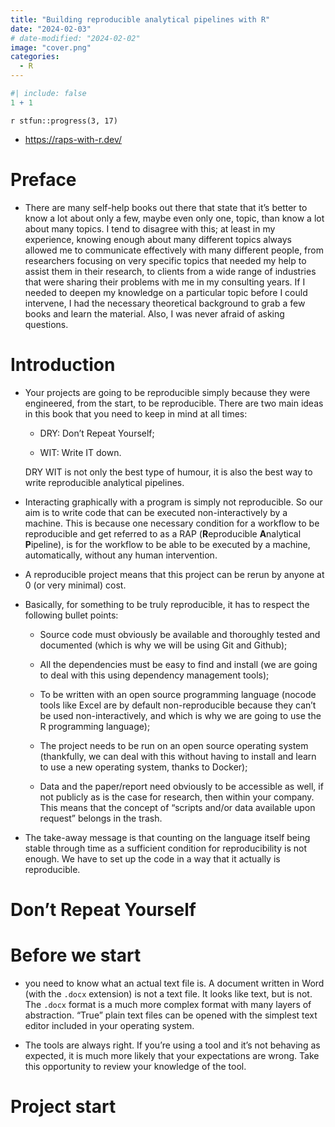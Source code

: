 ```yaml
---
title: "Building reproducible analytical pipelines with R"
date: "2024-02-03"
# date-modified: "2024-02-02"
image: "cover.png"
categories: 
  - R
---
```


```r
#| include: false
1 + 1
```

::: {.callout-note title="Progress"}
`r stfun::progress(3, 17)`

<!-- 读后感：[读《管理行为》](https://shitao5.org/posts/glxw/)。 -->
:::

::: {.callout-tip title="Learning Source"}
-   <https://raps-with-r.dev/>
:::

# Preface {.unnumbered}

-   <p>There are many self-help books out there that state that it’s better to know a lot about only a few, maybe even only one, topic, than know a lot about many topics. I tend to disagree with this; at least in my experience, knowing enough about many different topics always allowed me to communicate effectively with many different people, from researchers focusing on very specific topics that needed my help to assist them in their research, to clients from a wide range of industries that were sharing their problems with me in my consulting years. If I needed to deepen my knowledge on a particular topic before I could intervene, I had the necessary theoretical background to grab a few books and learn the material. Also, I was never afraid of asking questions.</p>

# Introduction

-   Your projects are going to be reproducible simply because they were engineered, from the start, to be reproducible. There are two main ideas in this book that you need to keep in mind at all times:

    -   DRY: Don’t Repeat Yourself;

    -   WIT: Write IT down.

    DRY WIT is not only the best type of humour, it is also the best way to write reproducible analytical pipelines.

-   Interacting graphically with a program is simply not reproducible. So our aim is to write code that can be executed non-interactively by a machine. This is because one necessary condition for a workflow to be reproducible and get referred to as a RAP (**R**eproducible **A**nalytical **P**ipeline), is for the workflow to be able to be executed by a machine, automatically, without any human intervention.

-   A reproducible project means that this project can be rerun by anyone at 0 (or very minimal) cost.

-   Basically, for something to be truly reproducible, it has to respect the following bullet points:

    -   Source code must obviously be available and thoroughly tested and documented (which is why we will be using Git and Github);

    -   All the dependencies must be easy to find and install (we are going to deal with this using dependency management tools);

    -   To be written with an open source programming language (nocode tools like Excel are by default non-reproducible because they can’t be used non-interactively, and which is why we are going to use the R programming language);

    -   The project needs to be run on an open source operating system (thankfully, we can deal with this without having to install and learn to use a new operating system, thanks to Docker);

    -   Data and the paper/report need obviously to be accessible as well, if not publicly as is the case for research, then within your company. This means that the concept of “scripts and/or data available upon request” belongs in the trash.

-   The take-away message is that counting on the language itself being stable through time as a sufficient condition for reproducibility is not enough. We have to set up the code in a way that it actually is reproducible.

# Don't Repeat Yourself {.unnumbered}

# Before we start

-   you need to know what an actual text file is. A document written in Word (with the `.docx` extension) is not a text file. It looks like text, but is not. The `.docx` format is a much more complex format with many layers of abstraction. “True” plain text files can be opened with the simplest text editor included in your operating system.

-   The tools are always right. If you’re using a tool and it’s not behaving as expected, it is much more likely that your expectations are wrong. Take this opportunity to review your knowledge of the tool.

# **Project start**
